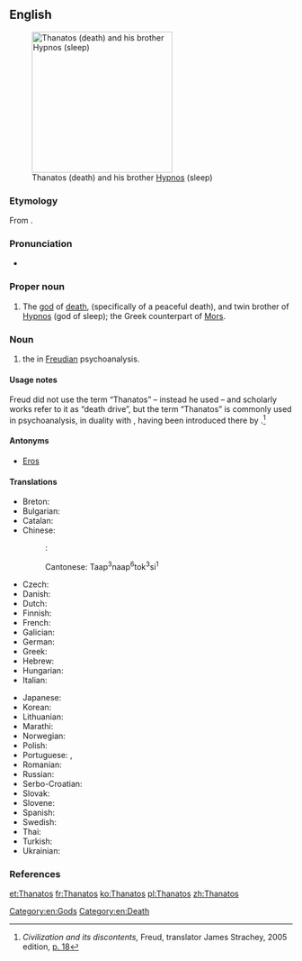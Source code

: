 ==English==
{{wikipedia}}
[[Image:Waterhouse-sleep and his half-brother death-1874.jpg|thumb|250px|right|Thanatos (death) and his brother [[Hypnos]] (sleep)]]

===Etymology===
From {{etyl|grc|en}} {{term|Θάνατος|lang=grc|sc=polytonic}}.

===Pronunciation===
* {{rfv-pronunciation|lang=en|no "o" in English}} {{IPA|/ˈθænəˌtos/|lang=en}}

===Proper noun===
{{en-proper noun}}

# {{context|Greek god|lang=en}} The [[god]] of [[death]], (specifically of a peaceful death), and twin brother of [[Hypnos]] (god of sleep); the Greek counterpart of [[Mors]].

===Noun===
{{en-noun|-}}

# {{context|psychoanalysis|lang=en}} the {{w|death drive}} in [[Freudian]] psychoanalysis.

====Usage notes====
Freud did not use the term “Thanatos” – instead he used {{term|Todestrieb||death drive|lang=de}} – and scholarly works refer to it as “death drive”, but the term “Thanatos” is commonly used in psychoanalysis, in duality with {{term|Eros|lang=en}}, having been introduced there by {{w|Paul Federn}}.<ref>''Civilization and its discontents,'' Freud, translator James Strachey, 2005 edition, [http://books.google.com/books?id=AW3z38T3u7YC&pg=PA18&dq=Thanatos p. 18]</ref>

====Antonyms====
* {{sense|death drive}} [[Eros]] {{qualifier|life drive}}

====Translations====
{{trans-top|Thanatos, the god of death}}
* Breton: {{t|br|Thanatos|m}}
* Bulgarian: {{t|bg|Танатос|m|tr=Tanatos}}
* Catalan: {{t|ca|Tànatos|m}}
* Chinese:
*: {{ttbc|cmn}}: {{t|cmn|塔納托斯|sc=Hani}}
*: Cantonese: Taap<sup>3</sup>naap<sup>6</sup>tok<sup>3</sup>si<sup>1</sup>
* Czech: {{t|cs|Thanatos|m}}
* Danish: {{t|da|Thanatos}}
* Dutch: {{t|nl|Thanatos}}
* Finnish: {{t|fi|Thanatos}}
* French: {{t+|fr|Thanatos|m}}
* Galician: {{t|gl|Tánatos|m}}
* German: {{t|de|Thanatos|m}}
* Greek: {{t|el|Θάνατος|m}}
* Hebrew: {{t|he|תנטוס}}
* Hungarian: {{t|hu|Thanatosz}}
* Italian: {{t|it|Tanato|m}}
{{trans-mid}}
* Japanese: {{t|ja|タナトス|tr=Tanatosu}}
* Korean: {{t+|ko|타나토스|tr=tanatos|sc=Hang}}
* Lithuanian: {{t|lt|Tanatas|m}}
* Marathi: {{t|mr|थानाटोस|tr=thānāṭosa|sc=Deva}}
* Norwegian: {{t|no|Thanatos}}
* Polish: {{t+|pl|Tanatos|m}}
* Portuguese: {{t|pt|Tânatos|m}}, {{t|pt|Tânato|m}}
* Romanian: {{t|ro|Thanatos|m}}
* Russian: {{t|ru|Танатос|m|tr=Tanatos}}
* Serbo-Croatian: {{t+|sh|Tanatos|m}}
* Slovak: {{t|sk|Tanatos|m}}
* Slovene: {{t|sl|Tanatos|m}}
* Spanish: {{t|es|Tánatos|m}}
* Swedish: {{t|sv|Thanatos}}
* Thai: {{t|th|ทานาทอส}}
* Turkish: {{t|tr|Thanatos}}
* Ukrainian: {{t|uk|Танатос|m|tr=Tanatos}}
{{trans-bottom}}

===References===
<references/>

[[Category:en:Gods]]
[[Category:en:Death]]

[[et:Thanatos]]
[[fr:Thanatos]]
[[ko:Thanatos]]
[[pl:Thanatos]]
[[zh:Thanatos]]